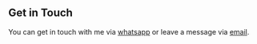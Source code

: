 ## Get in Touch

You can get in touch with me via <a href='https://wa.me/+27727121024' target='_blank' rel='noopener noreferrer'>whatsapp</a> or leave a message via <a href='mailto:info@chaddwebdesign.co.za' target='_blank' rel='noopener noreferrer'>email</a>.
